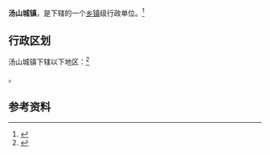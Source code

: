 {{中国乡级行政区|21/06/04/107/000}}

'''汤山城镇'''，是{{PRC admin/fullname|21/06/04/107/000|3}}下辖的一个[[乡镇|乡镇]]级行政单位。<ref>{{PRC admin/ref sgc|{{PRC admin/parent|21/06/04/107/000}}}}</ref>

== 行政区划 ==

汤山城镇下辖以下地区：<ref>{{PRC admin/ref sgc|21/06/04/107/000}}</ref>

{{PRC admin/children|21/06/04/107/000}}。

== 参考资料 ==

{{reflist}}

{{行政区划小作品}}
{{PRC admin/navcat|21/06/04/107/000}}